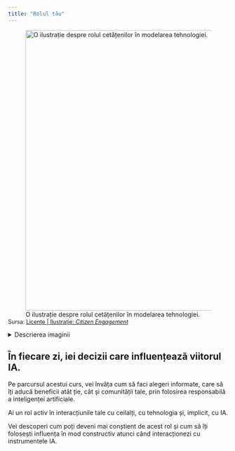 ```yaml
---
title: "Rolul tău"
---
```



![O ilustrație despre rolul cetățenilor în modelarea tehnologiei.](/modul1/capitol1/images/citizen-engagement-ro.png){fig-align="center" width="640"}

<div class="text-left" style="font-size: 0.9em; margin-top: -1em;">
Sursa: [Licențe | Ilustrație: *Citizen Engagement*](/altele/licenta.qmd#sec-ilustratii)
</div>

<details>
  <summary>Descrierea imaginii</summary>
  <p>Ilustrația prezintă o aplicație ce permite cetățenilor să ofere feedback cu privire la un sistem de transport comunitar.</p>
</details>
## În fiecare zi, iei decizii care influențează viitorul IA.

Pe parcursul acestui curs, vei învăța cum să faci alegeri informate, care să îți aducă beneficii atât ție, cât și comunității tale, prin folosirea responsabilă a inteligenței artificiale.

Ai un rol activ în interacțiunile tale cu ceilalți, cu tehnologia și, implicit, cu IA.

Vei descoperi cum poți deveni mai conștient de acest rol și cum să îți folosești influența în mod constructiv atunci când interacționezi cu instrumentele IA.